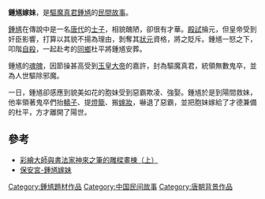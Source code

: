 {{NoteTA|T=zh-cn:钟馗嫁妹;zh-tw:鍾馗嫁妹;zh-hk:鍾馗嫁妹
|1=zh-cn:钟馗嫁妹;zh-tw:鍾馗嫁妹;zh-hk:鍾馗嫁妹;
|2=zh-cn:钟馗;zh-tw:鍾馗;zh-hk:鍾馗;
}}
{{otheruses|subject=民间故事“钟馗嫁妹” |other=其他同名条目|钟馗嫁妹 (1994年电影) }}

'''鍾馗嫁妹'''，是[[驅魔真君|驅魔真君]][[鍾馗|鍾馗]]的[[民間故事|民間故事]]。

[[鍾馗|鍾馗]]在傳說中是一名[[唐代|唐代]]的[[士人|士子]]，相貌醜陋，卻很有才華。[[殿試|殿試]]掄元，但皇帝受到奸臣影響，打算以其貌不揚為理由，剝奪其[[狀元|狀元]]資格，將之貶斥。鍾馗一怒之下，叩階[[自殺|自殺]]，一起赴考的[[同鄉|同鄉]]杜平將鍾馗安葬。

鍾馗的[[魂魄|魂魄]]，因節操甚高受到[[玉皇大帝|玉皇大帝]]的嘉許，封為驅魔真君，統領無數鬼卒，並為人世驅除邪魔。

一日，鍾馗卻感應到貌美如花的胞妹受到惡霸欺凌、強娶。鍾馗於是到陽間救妹，他率領著鬼卒們抬[[轎子|轎子]]、提[[燈籠|燈籠]]、搬[[嫁妝|嫁妝]]，嚇退了惡霸，並把胞妹嫁給了才德兼備的杜平，方才離開了陽世。

==參考==
*[https://news.pchome.com.tw/living/tprnnews/20200628/index-59333807714157278009.html 彩繪大師與書法家神來之筆的雕樑畫棟（上）]
*[http://www.baoan.com.tw/park-19.html 保安宮-鍾馗嫁妹]

[[Category:鍾馗題材作品|Category:鍾馗題材作品]]
[[Category:中国民间故事|Category:中国民间故事]]
[[Category:唐朝背景作品|Category:唐朝背景作品]]